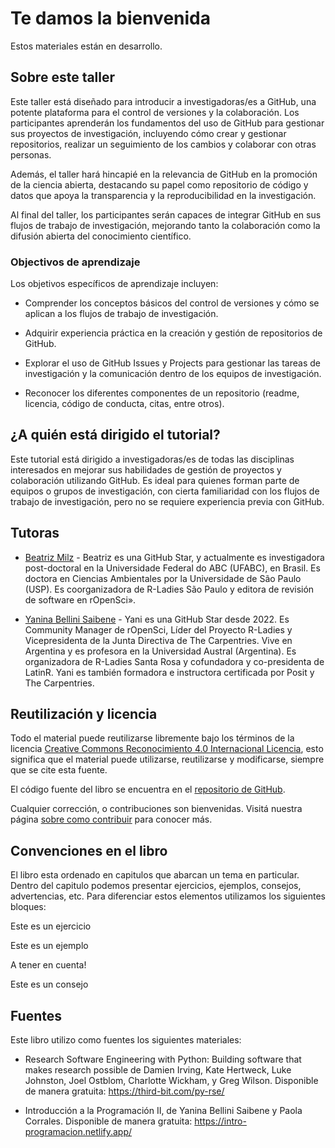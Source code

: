 # Te damos la bienvenida {.unnumbered}

::: enconstruccion
Estos materiales están en desarrollo. 
:::


## Sobre este taller

Este taller está diseñado para introducir a investigadoras/es a GitHub, una potente plataforma para el control de versiones y la colaboración.
Los participantes aprenderán los fundamentos del uso de GitHub para gestionar sus proyectos de investigación, incluyendo cómo crear y gestionar repositorios, realizar un seguimiento de los cambios y colaborar con otras personas.

Además, el taller hará hincapié en la relevancia de GitHub en la promoción de la ciencia abierta, destacando su papel como repositorio de código y datos que apoya la transparencia y la reproducibilidad en la investigación.

Al final del taller, los participantes serán capaces de integrar GitHub en sus flujos de trabajo de investigación, mejorando tanto la colaboración como la difusión abierta del conocimiento científico.

### Objectivos de aprendizaje 

Los objetivos específicos de aprendizaje incluyen:

  - Comprender los conceptos básicos del control de versiones y cómo se aplican a los flujos de trabajo de investigación.

  - Adquirir experiencia práctica en la creación y gestión de repositorios de GitHub.

  - Explorar el uso de GitHub Issues y Projects para gestionar las tareas de investigación y la comunicación dentro de los equipos de investigación.

  - Reconocer los diferentes componentes de un repositorio (readme, licencia, código de conducta, citas, entre otros).


## ¿A quién está dirigido el tutorial?

Este tutorial está dirigido a investigadoras/es de todas las disciplinas interesados en mejorar sus habilidades de gestión de proyectos y colaboración utilizando GitHub.
 Es ideal para quienes forman parte de equipos o grupos de investigación, con cierta familiaridad con los flujos de trabajo de investigación, pero no se requiere experiencia previa con GitHub. 

## Tutoras

- [Beatriz Milz](https://beamilz.com) - Beatriz es una GitHub Star, y actualmente es investigadora post-doctoral en la Universidade Federal do ABC (UFABC), en Brasil. Es doctora en Ciencias Ambientales por la Universidade de São Paulo (USP). Es coorganizadora de R-Ladies São Paulo y editora de revisión de software en rOpenSci».

- [Yanina Bellini Saibene](https://yabellini.netlify.app/) - Yani es una GitHub Star desde 2022. Es Community Manager de rOpenSci, Líder del Proyecto R-Ladies y Vicepresidenta de la Junta Directiva de The Carpentries. Vive en Argentina y es profesora en la Universidad Austral (Argentina). Es organizadora de R-Ladies Santa Rosa y cofundadora y co-presidenta de LatinR. Yani es también formadora e instructora certificada por Posit y The Carpentries. 

## Reutilización y licencia {#sec-licensing}

Todo el material puede reutilizarse libremente bajo los términos de la licencia
[Creative Commons Reconocimiento 4.0 Internacional
Licencia](https://creativecommons.org/licenses/by/4.0/), esto significa que el material
puede utilizarse, reutilizarse y modificarse, siempre que se cite esta fuente.

El código fuente del libro se encuentra en el [repositorio de GitHub]().

Cualquier corrección,
o contribuciones son bienvenidas. Visitá nuestra página
[sobre como contribuir]() para conocer más.


## Convenciones en el libro

El libro esta ordenado en capitulos que abarcan un tema en particular. Dentro del capitulo podemos presentar ejercicios, ejemplos, consejos, advertencias, etc. Para diferenciar estos elementos utilizamos los siguientes bloques:

::: ejercicio
Este es un ejercicio
:::

::: ejemplo
Este es un ejemplo
:::

::: importante
A tener en cuenta!
:::

::: tip
Este es un consejo
:::

## Fuentes

Este libro utilizo como fuentes los siguientes materiales:

* Research Software Engineering with Python: Building software that makes research possible de Damien Irving, Kate Hertweck, Luke Johnston, Joel Ostblom, Charlotte Wickham, y Greg Wilson. Disponible de manera gratuita: <https://third-bit.com/py-rse/> 

* Introducción a la Programación II, de Yanina Bellini Saibene y Paola Corrales. Disponible de manera gratuita:  <https://intro-programacion.netlify.app/>